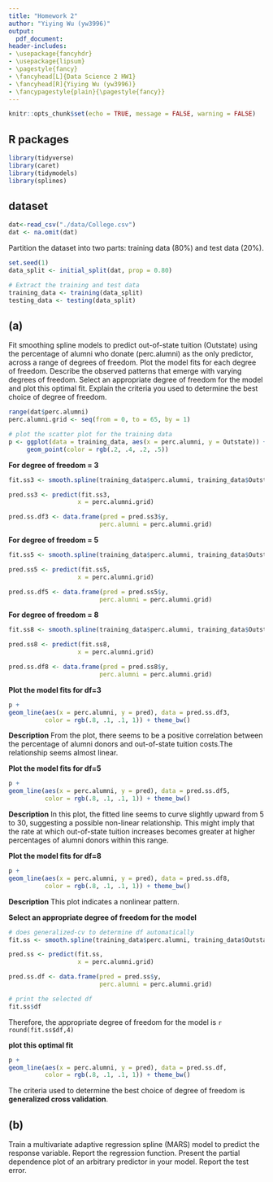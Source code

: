 ```yaml
---
title: "Homework 2" 
author: "Yiying Wu (yw3996)"
output:
  pdf_document:
header-includes:
- \usepackage{fancyhdr}
- \usepackage{lipsum}
- \pagestyle{fancy}
- \fancyhead[L]{Data Science 2 HW1}
- \fancyhead[R]{Yiying Wu (yw3996)}
- \fancypagestyle{plain}{\pagestyle{fancy}}
--- 
```


```r
knitr::opts_chunk$set(echo = TRUE, message = FALSE, warning = FALSE)
```

## R packages
```r
library(tidyverse)
library(caret)
library(tidymodels)
library(splines)
```

## dataset
```r
dat<-read_csv("./data/College.csv")
dat <- na.omit(dat)
```

Partition the dataset into two parts: training data (80%) and test data (20%).
```r
set.seed(1)
data_split <- initial_split(dat, prop = 0.80)

# Extract the training and test data
training_data <- training(data_split)
testing_data <- testing(data_split)
```

## (a)
Fit smoothing spline models to predict out-of-state tuition (Outstate) using the percentage of alumni who donate (perc.alumni) as the only predictor, across a range of degrees of freedom. Plot the model fits for each degree of freedom. Describe the observed patterns that emerge with varying degrees of freedom. Select an appropriate degree of freedom for the model and plot this optimal fit. Explain the criteria you used to determine the best choice of degree of freedom.

```r
range(dat$perc.alumni)
perc.alumni.grid <- seq(from = 0, to = 65, by = 1)

# plot the scatter plot for the training data
p <- ggplot(data = training_data, aes(x = perc.alumni, y = Outstate)) +
     geom_point(color = rgb(.2, .4, .2, .5))
```

**For degree of freedom = 3**
```r
fit.ss3 <- smooth.spline(training_data$perc.alumni, training_data$Outstate,df=3) 

pred.ss3 <- predict(fit.ss3,
                   x = perc.alumni.grid)

pred.ss.df3 <- data.frame(pred = pred.ss3$y,
                         perc.alumni = perc.alumni.grid)

```

**For degree of freedom = 5**
```r
fit.ss5 <- smooth.spline(training_data$perc.alumni, training_data$Outstate,df=5) 

pred.ss5 <- predict(fit.ss5,
                   x = perc.alumni.grid)

pred.ss.df5 <- data.frame(pred = pred.ss5$y,
                         perc.alumni = perc.alumni.grid)

```

**For degree of freedom = 8**
```r
fit.ss8 <- smooth.spline(training_data$perc.alumni, training_data$Outstate,df=8) 

pred.ss8 <- predict(fit.ss8,
                   x = perc.alumni.grid)

pred.ss.df8 <- data.frame(pred = pred.ss8$y,
                         perc.alumni = perc.alumni.grid)

```

**Plot the model fits for df=3**
```r
p +
geom_line(aes(x = perc.alumni, y = pred), data = pred.ss.df3,
          color = rgb(.8, .1, .1, 1)) + theme_bw()
```

**Description** From the plot, there seems to be a positive correlation between the percentage of alumni donors and out-of-state tuition costs.The relationship seems almost linear.

**Plot the model fits for df=5**
```r
p +
geom_line(aes(x = perc.alumni, y = pred), data = pred.ss.df5,
          color = rgb(.8, .1, .1, 1)) + theme_bw()
```
**Description** In this plot, the fitted line seems to curve slightly upward from 5 to 30, suggesting a possible non-linear relationship. This might imply that the rate at which out-of-state tuition increases becomes greater at higher percentages of alumni donors within this range. 

**Plot the model fits for df=8**
```r
p +
geom_line(aes(x = perc.alumni, y = pred), data = pred.ss.df8,
          color = rgb(.8, .1, .1, 1)) + theme_bw()
```

**Description** This plot indicates a nonlinear pattern.

**Select an appropriate degree of freedom for the model**
```r
# does generalized-cv to determine df automatically
fit.ss <- smooth.spline(training_data$perc.alumni, training_data$Outstate,df=3) 

pred.ss <- predict(fit.ss,
                   x = perc.alumni.grid)

pred.ss.df <- data.frame(pred = pred.ss$y,
                         perc.alumni = perc.alumni.grid)

# print the selected df
fit.ss$df
```
Therefore, the appropriate degree of freedom for the model is `r round(fit.ss$df,4)`

**plot this optimal fit**
```r
p +
geom_line(aes(x = perc.alumni, y = pred), data = pred.ss.df,
          color = rgb(.8, .1, .1, 1)) + theme_bw()
```

The criteria used to determine the best choice of degree of freedom is **generalized cross validation**.

## (b)
Train a multivariate adaptive regression spline (MARS) model to predict the response variable. Report the regression function. Present the partial dependence plot of an arbitrary predictor in your model. Report the test error.